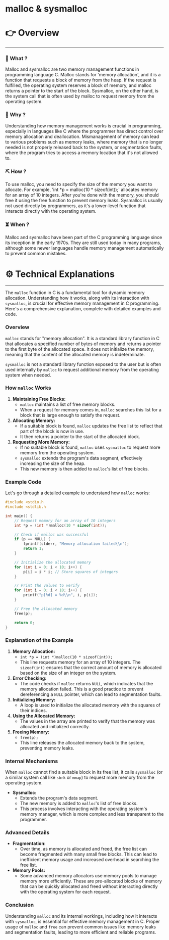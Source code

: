 # malloc & sysmalloc


# 👉 Overview

---

### 👀 What ?

Malloc and sysmalloc are two memory management functions in programming language C. Malloc stands for 'memory allocation', and it is a function that requests a block of memory from the heap. If the request is fulfilled, the operating system reserves a block of memory, and malloc returns a pointer to the start of the block. Sysmalloc, on the other hand, is the system call that is often used by malloc to request memory from the operating system.


### 🧐 Why ?

Understanding how memory management works is crucial in programming, especially in languages like C where the programmer has direct control over memory allocation and deallocation. Mismanagement of memory can lead to various problems such as memory leaks, where memory that is no longer needed is not properly released back to the system, or segmentation faults, where the program tries to access a memory location that it's not allowed to.


### ⛏️ How ?

To use malloc, you need to specify the size of the memory you want to allocate. For example, 'int *p = malloc(10 * sizeof(int));' allocates memory for an array of 10 integers. After you're done with the memory, you should free it using the free function to prevent memory leaks. Sysmalloc is usually not used directly by programmers, as it's a lower-level function that interacts directly with the operating system.


### ⏳ When ?

Malloc and sysmalloc have been part of the C programming language since its inception in the early 1970s. They are still used today in many programs, although some newer languages handle memory management automatically to prevent common mistakes.


# ⚙️ Technical Explanations

---

The `malloc` function in C is a fundamental tool for dynamic memory allocation. Understanding how it works, along with its interaction with `sysmalloc`, is crucial for effective memory management in C programming. Here's a comprehensive explanation, complete with detailed examples and code.

### Overview

`malloc` stands for "memory allocation". It is a standard library function in C that allocates a specified number of bytes of memory and returns a pointer to the first byte of the allocated space. It does not initialize the memory, meaning that the content of the allocated memory is indeterminate.

`sysmalloc` is not a standard library function exposed to the user but is often used internally by `malloc` to request additional memory from the operating system when needed.

### How `malloc` Works

1. **Maintaining Free Blocks:**
    - `malloc` maintains a list of free memory blocks.
    - When a request for memory comes in, `malloc` searches this list for a block that is large enough to satisfy the request.
2. **Allocating Memory:**
    - If a suitable block is found, `malloc` updates the free list to reflect that part of the block is now in use.
    - It then returns a pointer to the start of the allocated block.
3. **Requesting More Memory:**
    - If no suitable block is found, `malloc` uses `sysmalloc` to request more memory from the operating system.
    - `sysmalloc` extends the program's data segment, effectively increasing the size of the heap.
    - This new memory is then added to `malloc`'s list of free blocks.

### Example Code

Let's go through a detailed example to understand how `malloc` works:

```c
#include <stdio.h
#include <stdlib.h

int main() {
    // Request memory for an array of 10 integers
    int *p = (int *)malloc(10 * sizeof(int));

    // Check if malloc was successful
    if (p == NULL) {
        fprintf(stderr, "Memory allocation failed\\n");
        return 1;
    }

    // Initialize the allocated memory
    for (int i = 0; i < 10; i++) {
        p[i] = i * i; // Store squares of integers
    }

    // Print the values to verify
    for (int i = 0; i < 10; i++) {
        printf("p[%d] = %d\\n", i, p[i]);
    }

    // Free the allocated memory
    free(p);

    return 0;
}

```

### Explanation of the Example

1. **Memory Allocation:**
    - `int *p = (int *)malloc(10 * sizeof(int));`
    - This line requests memory for an array of 10 integers. The `sizeof(int)` ensures that the correct amount of memory is allocated based on the size of an integer on the system.
2. **Error Checking:**
    - The code checks if `malloc` returns `NULL`, which indicates that the memory allocation failed. This is a good practice to prevent dereferencing a `NULL` pointer, which can lead to segmentation faults.
3. **Initializing Memory:**
    - A loop is used to initialize the allocated memory with the squares of their indices.
4. **Using the Allocated Memory:**
    - The values in the array are printed to verify that the memory was allocated and initialized correctly.
5. **Freeing Memory:**
    - `free(p);`
    - This line releases the allocated memory back to the system, preventing memory leaks.

### Internal Mechanisms

When `malloc` cannot find a suitable block in its free list, it calls `sysmalloc` (or a similar system call like `sbrk` or `mmap`) to request more memory from the operating system.

- **Sysmalloc:**
    - Extends the program's data segment.
    - The new memory is added to `malloc`'s list of free blocks.
    - This process involves interacting with the operating system's memory manager, which is more complex and less transparent to the programmer.

### Advanced Details

- **Fragmentation:**
    - Over time, as memory is allocated and freed, the free list can become fragmented with many small free blocks. This can lead to inefficient memory usage and increased overhead in searching the free list.
- **Memory Pools:**
    - Some advanced memory allocators use memory pools to manage memory more efficiently. These are pre-allocated blocks of memory that can be quickly allocated and freed without interacting directly with the operating system for each request.

### Conclusion

Understanding `malloc` and its internal workings, including how it interacts with `sysmalloc`, is essential for effective memory management in C. Proper usage of `malloc` and `free` can prevent common issues like memory leaks and segmentation faults, leading to more efficient and reliable programs.
